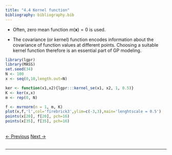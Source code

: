 ```yaml
---
title: "4.4 Kernel function"
bibliography: bibliography.bib
---
```


- Often, zero mean function $m(\boldsymbol{x}) = 0$ is used. 

- The covariance (or kernel) function encodes information about the covariance of function values at different points. Choosing a suitable kernel function therefore is an essential part of GP modeling.

```r
library(lgpr)
library(MASS)
set.seed(34)
N <- 100
x <- seq(0,10,length.out=N)

ker <- function(x1,x2){lgpr:::kernel_se(x1, x2, 1, 0.5)}
K <- ker(x,x)
m <- rep(0, N)

f <- mvrnorm(n = 1, m, K)
plot(x,f,'l',col='firebrick3',ylim=c(-3,3),main='lenghtscale = 0.5')
points(x[20], f[20], pch=16)
points(x[35], f[35], pch=16)
```

<br>
<a href="04_gp_3.html" class="previous">&larr; Previous</a>
<a href="05_lgp_1.html" class="next">Next &rarr;</a>
<br>
<br>
<hr>
